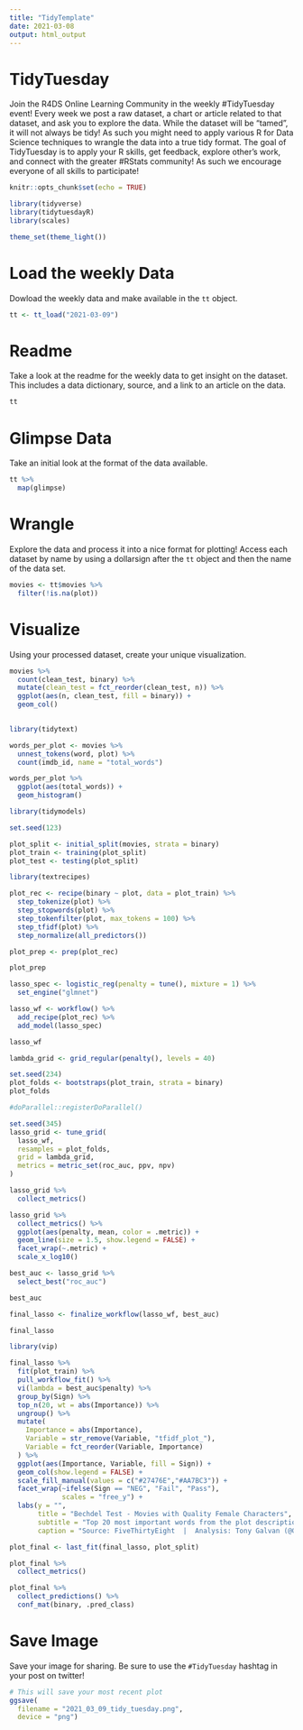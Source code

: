 ```yaml
---
title: "TidyTemplate"
date: 2021-03-08
output: html_output
---
```


# TidyTuesday

Join the R4DS Online Learning Community in the weekly #TidyTuesday event!
Every week we post a raw dataset, a chart or article related to that dataset, and ask you to explore the data.
While the dataset will be “tamed”, it will not always be tidy! As such you might need to apply various R for Data Science techniques to wrangle the data into a true tidy format.
The goal of TidyTuesday is to apply your R skills, get feedback, explore other’s work, and connect with the greater #RStats community!
As such we encourage everyone of all skills to participate!

```r

knitr::opts_chunk$set(echo = TRUE)

library(tidyverse)
library(tidytuesdayR)
library(scales)

theme_set(theme_light())
```

# Load the weekly Data

Dowload the weekly data and make available in the `tt` object.

```r

tt <- tt_load("2021-03-09")

```


# Readme

Take a look at the readme for the weekly data to get insight on the dataset.
This includes a data dictionary, source, and a link to an article on the data.

```r

tt

```


# Glimpse Data

Take an initial look at the format of the data available.

```r

tt %>% 
  map(glimpse)

```

# Wrangle

Explore the data and process it into a nice format for plotting! Access each dataset by name by using a dollarsign after the `tt` object and then the name of the data set.

```r

movies <- tt$movies %>%
  filter(!is.na(plot))

```


# Visualize

Using your processed dataset, create your unique visualization.

```r

movies %>%
  count(clean_test, binary) %>%
  mutate(clean_test = fct_reorder(clean_test, n)) %>%
  ggplot(aes(n, clean_test, fill = binary)) +
  geom_col()
  
```

```r
library(tidytext)

words_per_plot <- movies %>%
  unnest_tokens(word, plot) %>%
  count(imdb_id, name = "total_words")

words_per_plot %>%
  ggplot(aes(total_words)) + 
  geom_histogram()
```

```r
library(tidymodels)

set.seed(123)

plot_split <- initial_split(movies, strata = binary)
plot_train <- training(plot_split)
plot_test <- testing(plot_split)
```

```r
library(textrecipes)

plot_rec <- recipe(binary ~ plot, data = plot_train) %>%
  step_tokenize(plot) %>%
  step_stopwords(plot) %>%
  step_tokenfilter(plot, max_tokens = 100) %>%
  step_tfidf(plot) %>%
  step_normalize(all_predictors())

plot_prep <- prep(plot_rec)

plot_prep
```

```r
lasso_spec <- logistic_reg(penalty = tune(), mixture = 1) %>%
  set_engine("glmnet")

lasso_wf <- workflow() %>%
  add_recipe(plot_rec) %>%
  add_model(lasso_spec)

lasso_wf
```

```r
lambda_grid <- grid_regular(penalty(), levels = 40)

set.seed(234)
plot_folds <- bootstraps(plot_train, strata = binary)
plot_folds
```

```r
#doParallel::registerDoParallel()

set.seed(345)
lasso_grid <- tune_grid(
  lasso_wf,
  resamples = plot_folds,
  grid = lambda_grid,
  metrics = metric_set(roc_auc, ppv, npv)
)
```

```r
lasso_grid %>%
  collect_metrics()
```

```r
lasso_grid %>%
  collect_metrics() %>%
  ggplot(aes(penalty, mean, color = .metric)) +
  geom_line(size = 1.5, show.legend = FALSE) +
  facet_wrap(~.metric) +
  scale_x_log10()
```

```r
best_auc <- lasso_grid %>%
  select_best("roc_auc")

best_auc
```

```r
final_lasso <- finalize_workflow(lasso_wf, best_auc)

final_lasso
```

```r
library(vip)

final_lasso %>%
  fit(plot_train) %>%
  pull_workflow_fit() %>%
  vi(lambda = best_auc$penalty) %>%
  group_by(Sign) %>%
  top_n(20, wt = abs(Importance)) %>%
  ungroup() %>%
  mutate(
    Importance = abs(Importance),
    Variable = str_remove(Variable, "tfidf_plot_"),
    Variable = fct_reorder(Variable, Importance)
  ) %>%
  ggplot(aes(Importance, Variable, fill = Sign)) + 
  geom_col(show.legend = FALSE) + 
  scale_fill_manual(values = c("#27476E","#AA7BC3")) +
  facet_wrap(~ifelse(Sign == "NEG", "Fail", "Pass"), 
             scales = "free_y") +
  labs(y = "",
       title = "Bechdel Test - Movies with Quality Female Characters",
       subtitle = "Top 20 most important words from the plot description",
       caption = "Source: FiveThirtyEight  |  Analysis: Tony Galvan (@GDataScience1")
```

```r
plot_final <- last_fit(final_lasso, plot_split)

plot_final %>%
  collect_metrics()
```


```r
plot_final %>%
  collect_predictions() %>%
  conf_mat(binary, .pred_class)
```


# Save Image

Save your image for sharing. Be sure to use the `#TidyTuesday` hashtag in your post on twitter! 

```r

# This will save your most recent plot
ggsave(
  filename = "2021_03_09_tidy_tuesday.png",
  device = "png")

```
